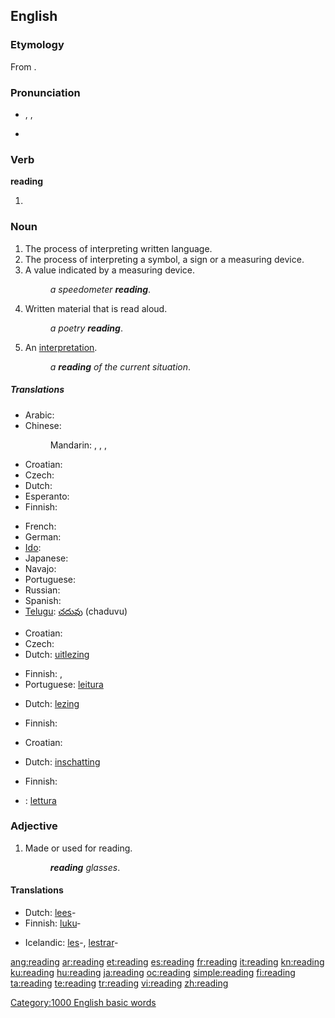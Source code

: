 {{wikipedia|reading (disambiguation)}}
{{also|Reading}}
==English==
{{rank|broke|waiting|political|774|reading|German|seven|notice}}

===Etymology===
From {{suffix|read|ing}}.

===Pronunciation===
* {{enPR|rēd'ĭng}}, {{IPA|/ˈriːdɪŋ/}}, {{SAMPA|/"ri:dIN/}}
* {{audio|en-us-reading.ogg|Audio (US)}}
*: {{rhymes|iːdɪŋ}}

===Verb===
'''reading'''

# {{present participle of|read}}

===Noun===
{{wikipedia}}
{{en-noun|s|-}}

# The process of interpreting written language.
# The process of interpreting a symbol, a sign or a measuring device.
# A value indicated by a measuring device.
#: ''a speedometer '''reading'''''.
# Written material that is read aloud.
#: ''a poetry '''reading'''''.
# An [[interpretation]].
#: ''a '''reading''' of the current situation''.

=====Translations=====
{{trans-top|the process of interpreting written language}}
* Arabic: {{t|ar|قراءة|f|tr=qaraa'a|sc=Arab}}
* Chinese:
*: Mandarin: {{t|zh|讀書|sc=Hani}},  {{t|zh|读书|tr=dúshū|sc=Hani}},  {{t|zh|閱讀|sc=Hani}},  {{t|zh|阅读|tr=yuèdú|sc=Hani}}
* Croatian: {{t-|hr|čitanje|n|alt=čìtānje}}
* Czech: {{t-|cs|čtení|n}}
* Dutch: {{t+|nl|lezen|n}}
* Esperanto: {{t-|eo|legado|xs=Esperanto}}
* Finnish: {{t-|fi|lukeminen}}
{{trans-mid}}
* French: {{t|fr|lecture|f}}
* German: {{t|de|Lesen}}
* [[Ido]]: {{t|io|lektado|xs=Ido}}
* Japanese: {{t|ja|読書|tr=どくしょ, dokusho|sc=Jpan}}
* Navajo: {{tø|nv|óltaʼ}}
* Portuguese: {{t+|pt|leitura}}
* Russian: {{t|ru|чтение|n|tr=čténije|sc=Cyrl}}
* Spanish: {{t+|es|lectura|f}}
* [[Telugu]]: [[చదువు]] (chaduvu)
{{trans-bottom}}

{{trans-top|the process of interpreting a symbol}}
* Croatian: {{t-|hr|čitanje|n|alt=čìtānje}}
* Czech: {{t-|cs|čtení|n}}
* Dutch: [[uitlezing]] {{f}}
{{trans-mid}}
* Finnish: {{t-|fi|lukeminen}}, {{t-|fi|tulkinta}}
* Portuguese: [[leitura]]
{{trans-bottom}}

{{trans-top|a value indicated by a measuring device}}
* Dutch: [[lezing]] {{f}}
{{trans-mid}}
* Finnish: {{t-|fi|lukema}}
{{trans-bottom}}

{{trans-top|written material that is read aloud}}
* Croatian: {{t-|hr|čitanje|n|alt=čìtānje}}
{{trans-mid}}
* Dutch: [[inschatting]] {{f}}
{{trans-bottom}}

{{trans-top|an interpretation}}
* Finnish: {{t-|fi|tulkinta}}
{{trans-mid}}
{{trans-bottom}}

{{checktrans}}
* {{ttbc|Italian}}: [[lettura]] {{f}}

===Adjective===
{{en-adj|-}}

# Made or used for reading.
#: '''''reading''' glasses''.

====Translations====
{{trans-top|made or used for reading}}
* Dutch: [[lees]]-
* Finnish: [[luku]]-
{{trans-mid}}
* Icelandic: [[les]]-, [[lestrar]]-
{{trans-bottom}}

[[Category:1000 English basic words]]

[[ang:reading]]
[[ar:reading]]
[[et:reading]]
[[es:reading]]
[[fr:reading]]
[[it:reading]]
[[kn:reading]]
[[ku:reading]]
[[hu:reading]]
[[ja:reading]]
[[oc:reading]]
[[simple:reading]]
[[fi:reading]]
[[ta:reading]]
[[te:reading]]
[[tr:reading]]
[[vi:reading]]
[[zh:reading]]